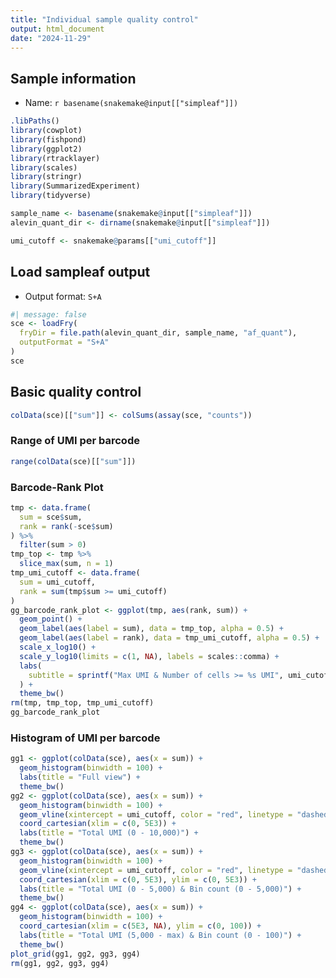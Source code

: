 ```yaml
---
title: "Individual sample quality control"
output: html_document
date: "2024-11-29"
---
```


## Sample information

- Name: `r basename(snakemake@input[["simpleaf"]])`

```r
.libPaths()
library(cowplot)
library(fishpond)
library(ggplot2)
library(rtracklayer)
library(scales)
library(stringr)
library(SummarizedExperiment)
library(tidyverse)
```

```r
sample_name <- basename(snakemake@input[["simpleaf"]])
alevin_quant_dir <- dirname(snakemake@input[["simpleaf"]])
```

```r
umi_cutoff <- snakemake@params[["umi_cutoff"]]
```

## Load sampleaf output

- Output format: `S+A`

```r
#| message: false
sce <- loadFry(
  fryDir = file.path(alevin_quant_dir, sample_name, "af_quant"),
  outputFormat = "S+A"
)
sce
```

## Basic quality control

```r
colData(sce)[["sum"]] <- colSums(assay(sce, "counts"))
```

### Range of UMI per barcode

```r
range(colData(sce)[["sum"]])
```

### Barcode-Rank Plot

```r
tmp <- data.frame(
  sum = sce$sum,
  rank = rank(-sce$sum)
) %>%
  filter(sum > 0)
tmp_top <- tmp %>%
  slice_max(sum, n = 1)
tmp_umi_cutoff <- data.frame(
  sum = umi_cutoff,
  rank = sum(tmp$sum >= umi_cutoff)
)
gg_barcode_rank_plot <- ggplot(tmp, aes(rank, sum)) +
  geom_point() +
  geom_label(aes(label = sum), data = tmp_top, alpha = 0.5) +
  geom_label(aes(label = rank), data = tmp_umi_cutoff, alpha = 0.5) +
  scale_x_log10() +
  scale_y_log10(limits = c(1, NA), labels = scales::comma) +
  labs(
    subtitle = sprintf("Max UMI & Number of cells >= %s UMI", umi_cutoff)
  ) +
  theme_bw()
rm(tmp, tmp_top, tmp_umi_cutoff)
gg_barcode_rank_plot
```

### Histogram of UMI per barcode

```r
gg1 <- ggplot(colData(sce), aes(x = sum)) +
  geom_histogram(binwidth = 100) +
  labs(title = "Full view") +
  theme_bw()
gg2 <- ggplot(colData(sce), aes(x = sum)) +
  geom_histogram(binwidth = 100) +
  geom_vline(xintercept = umi_cutoff, color = "red", linetype = "dashed") +
  coord_cartesian(xlim = c(0, 5E3)) +
  labs(title = "Total UMI (0 - 10,000)") +
  theme_bw()
gg3 <- ggplot(colData(sce), aes(x = sum)) +
  geom_histogram(binwidth = 100) +
  geom_vline(xintercept = umi_cutoff, color = "red", linetype = "dashed") +
  coord_cartesian(xlim = c(0, 5E3), ylim = c(0, 5E3)) +
  labs(title = "Total UMI (0 - 5,000) & Bin count (0 - 5,000)") +
  theme_bw()
gg4 <- ggplot(colData(sce), aes(x = sum)) +
  geom_histogram(binwidth = 100) +
  coord_cartesian(xlim = c(5E3, NA), ylim = c(0, 100)) +
  labs(title = "Total UMI (5,000 - max) & Bin count (0 - 100)") +
  theme_bw()
plot_grid(gg1, gg2, gg3, gg4)
rm(gg1, gg2, gg3, gg4)
```
